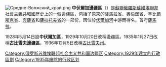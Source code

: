 [[File:Средне-Волжский_край.png|thumb]]
'''中伏爾加邊疆區'''（{{lang-ru|Среднево́лжский край}}）是[[蘇聯|蘇聯]][[俄羅斯蘇維埃聯邦社會主義共和國|俄羅斯蘇維埃聯邦社會主義共和國]]歷史上的一個邊疆區，包括了原來的[[薩馬拉省|薩馬拉省]]、[[奧倫堡省|奧倫堡省]]、[[辛比爾斯克省|辛比爾斯克省]]、[[奔薩省|奔薩省]]和[[薩拉托夫省|薩拉托夫省]]的一部份。因位於[[伏爾加河|伏爾加河]]中游而得名。首府[[薩馬拉|薩馬拉]]。

1928年5月14日設'''中伏爾加區'''，1929年10月20日改稱邊疆區。1935年1月27日改稱'''古比雪夫邊疆區'''，1936年12月5日改稱[[薩馬拉州|古比雪夫州]]。

{{苏联小作品}}

[[Category:俄罗斯苏维埃联邦社会主义共和国边疆区|Category:俄罗斯苏维埃联邦社会主义共和国边疆区]]
[[Category:1929年建立的行政區劃|Category:1929年建立的行政區劃]]
[[Category:1935年废除的行政区划|Category:1935年废除的行政区划]]